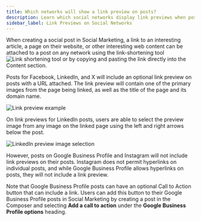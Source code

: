 ```yaml
---
title: Which networks will show a link preview on posts?
description: Learn which social networks display link previews when posting links in Social Marketing.
sidebar_label: Link Previews on Social Networks
---
```


When creating a social post in Social Marketing, a link to an interesting article, a page on their website, or other interesting web content can be attached to a post on any network using the link-shortening tool ![Link shortening tool](./img/shorten-link.png) or by copying and pasting the link directly into the Content section.

Posts for Facebook, LinkedIn, and X will include an optional link preview on posts with a URL attached. The link preview will contain one of the primary images from the page being linked, as well as the title of the page and its domain name.

![Link preview example](./img/link-preview-coffee.png)

On link previews for LinkedIn posts, users are able to select the preview image from any image on the linked page using the left and right arrows below the post.

![LinkedIn preview image selection](./img/linkedin-preview-selection.png)

However, posts on Google Business Profile and Instagram will not include link previews on their posts. Instagram does not permit hyperlinks on individual posts, and while Google Business Profile allows hyperlinks on posts, they will not include a link preview.

Note that Google Business Profile posts can have an optional Call to Action button that can include a link. Users can add this button to their Google Business Profile posts in Social Marketing by creating a post in the Composer and selecting **Add a call to action** under the **Google Business Profile options** heading.
